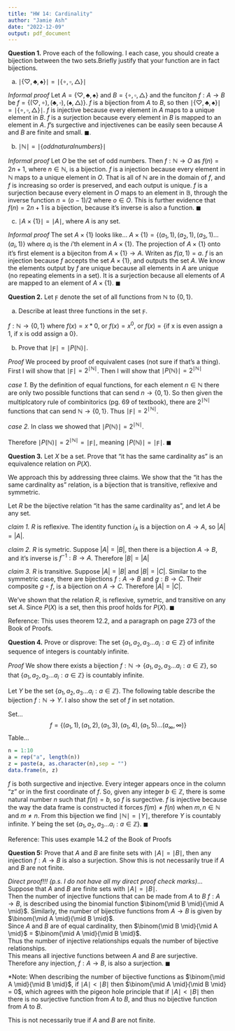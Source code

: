 ```yaml
---
title: "HW 14: Cardinality"
author: "Jamie Ash"
date: "2022-12-09"
output: pdf_document
---
```


**Question 1.** Prove each of the following. I each case, you should create a 
bijection between the two sets.Briefly justify that your function are in fact 
bijections.  

(a) $\mid \{ \heartsuit,  \clubsuit, \spadesuit \}\mid = \mid \{ \circ, \square, \triangle \} \mid$  

*Informal proof* Let $A = \{ \heartsuit,  \clubsuit, \spadesuit \}$ and 
$B = \{ \circ, \square, \triangle \}$ and the funciton $f: A \rightarrow B$ be
$f = \{ (\heartsuit, \circ),  (\clubsuit, \square), (\spadesuit, \triangle) \}$.
$f$ is a bijection from $A$ to $B$, so then 
$\mid \{ \heartsuit,  \clubsuit, \spadesuit \}\mid = \mid \{ \circ, \square, \triangle \} \mid$. 
$f$ is injective because every element in $A$ maps to a unique element in $B$. 
$f$ is a surjection because every element in $B$ is mapped to an element in 
$A$. $f$'s surgective and injectivenes can be easily seen because $A$ and $B$ 
are finite and small. $\blacksquare$.  
 
(b) $\mid \mathbb{N} \mid = \mid \{odd natural numbers\}\mid$

*Informal proof* Let $O$ be the set of odd numbers. Then $f: \mathbb{N} \rightarrow O$ as $f(n) = 2n + 1$,
where $n \in \mathbb{N}$, is a bijection. $f$ is a injection because every element 
in $\mathbb{N}$ maps to a unique element in $O$. That is all of $\mathbb{N}$ are
in the domain of $f$, and $f$ is increasing so order is preserved, and each 
output is unique. $f$ is a surjection because every element in $O$ maps to an 
element in $\mathbb{B}$, through the inverse function $n = (o - 1)/2$ where 
$o \in O$. This is further evidence that $f(n) = 2n + 1$ is a bijection, because
it's inverse is also a function. $\blacksquare$  

(c) $\mid A \times \{ 1 \} \mid =  \mid A \mid$, where $A$ is any set. 

*Informal proof* 
The set $A \times \{ 1 \}$ looks like... $A \times \{ 1 \} = \{ (a_1,1), (a_2,1), (a_3,1) ... (a_i,1)\}$ where $a_i$ is the $i$'th element in $A \times \{ 1 \}$. The projection of $A \times \{ 1 \}$ onto it's first element is a bijeciton from $A \times \{ 1 \} \rightarrow A$. Writen as $f(a,1) = a$. $f$ is an injection 
because $f$ accepts the set $A \times \{1\}$, and outputs the set $A$. We know the elements
output by $f$ are unique because all elements in $A$ are unique (no repeating 
elements in a set). It is a surjection because all elements of $A$ are mapped to an element
of $A \times \{1\}$. $\blacksquare$

**Question 2.** Let $\digamma$ denote the set of all functions from $\mathbb{N}$
to $\{0, 1\}$. 

(a) Describe at least three functions in the set $\digamma$. 

$f: \mathbb{N} \rightarrow \{0, 1\}$ where $f(x) = x *0$, or $f(x) = x^0$, or 
$f(x) = \{$if x is even assign a 1, if x is odd assign a 0$\}$.  

(b) Prove that $\mid \digamma \mid = \mid P(\mathbb{N}) \mid$.  

*Proof*  We proceed by proof of equivalent cases (not sure if that's a thing). First I will show that $\mid \digamma \mid =  2^{\mid \mathbb{N} \mid}$. 
Then I will show that $\mid P(\mathbb{N}) \mid = 2^{\mid \mathbb{N} \mid}$

*case 1.* By the definition of equal functions, for each element 
$n \in \mathbb{N}$ there are only two possible functions that can send 
$n  \rightarrow \{0 ,1\}$. So then given the multiplcatory rule of combinitorics 
(pg. 69 of textbook), there are $2^{\mid \mathbb{N} \mid}$ functions that can 
send $\mathbb{N} \rightarrow \{0, 1\}$. Thus 
$\mid \digamma \mid =  2^{\mid \mathbb{N} \mid}$.  

*case 2.*  In class we showed that 
$\mid P(\mathbb{N}) \mid = 2^{\mid \mathbb{N} \mid}$.   

Therefore $\mid P(\mathbb{N}) \mid = 2^{\mid \mathbb{N} \mid} = \mid \digamma \mid$,
meaning $\mid P(\mathbb{N}) \mid = \mid \digamma \mid$. $\blacksquare$  

**Question 3.** Let $X$ be a set. Prove that "it has the same cardinality as" is 
an equivalence relation on $P(X)$. 

We approach this by addressing three claims. We show that the "it has the same cardinality as" 
relation, is a bijection that is transitive, reflexive and symmetric. 

Let $R$ be the bijective relation "it has the same cardinality as", and let $A$ be any set. 

*claim 1.* $R$ is reflexive. The identity function $i_A$ is a bijection on 
$A \rightarrow A$, so $|A| = |A|$.

*claim 2.* $R$ is symetric. Suppose $|A| = |B|$, then there is a bijection $A \rightarrow B$,
and it's inverse is $f^{-1}: B \rightarrow A$. Therefore $|B| = |A|$

*claim 3.* $R$ is transitive. Suppose $|A| = |B|$ and $|B| = |C|$. Similar to the symmetric
case, there are bijections $f: A \rightarrow B$ and $g: B \rightarrow C$. Their 
composite $g \circ f$, is a bijection on $A \rightarrow C$. Therefore $|A| = |C|$. 


We've shown that the relation $R$, is reflexive, symetric, and transitive on any
set $A$. Since $P(X)$ is a set, then this proof holds for $P(X)$. $\blacksquare$  

Reference: This uses theorem 12.2, and a paragraph on page 273 of the Book of Proofs.  

**Question 4.** Prove or disprove: The set $\{a_1, a_2, a_3 ... a_i: a \in \mathbb{Z}\}$
of infinite sequence of integers is countably infinite. 

*Proof* We show there exists a bijection $f: \mathbb{N} \rightarrow \{a_1, a_2, a_3 ... a_i: a \in \mathbb{Z}\}$, so that $\{a_1, a_2, a_3 ... a_i: a \in \mathbb{Z}\}$ is countably infinite.  

Let $Y$ be the set $\{a_1, a_2, a_3 ... a_i: a \in \mathbb{Z}\}$. 
The following table describe the bijection $f: \mathbb{N} \rightarrow Y$. I also
show the set of $f$ in set notation. 

Set...   
$$
f = \{(a_1, 1), (a_1, 2), (a_1, 3), (a_1, 4), (a_1, 5)...(a_{\infty}, \infty)\}
$$
Table...  
```r
n = 1:10
a = rep("a", length(n))
z = paste(a, as.character(n),sep = "")
data.frame(n, z)
```

$f$ is both surgective and injective. Every integer appears once in the column 
"z" or in the first coordinate of $f$. So, given any integer $b \in \mathbb{Z}$,
there is some natural number $n$ such that $f(n) = b$, so $f$ is surgective. $f$
is injective because the way the data frame is constructed it forces $f(m) \neq f(n)$ 
when $m, n \in \mathbb{N}$ and $m \neq n$. From this bijection we find 
$\mid \mathbb{N} \mid = \mid Y \mid$, therefore $Y$ is countably infinite. $Y$ being
the set $\{a_1, a_2, a_3 ... a_i: a \in \mathbb{Z}\}$. $\blacksquare$  

Reference: This uses example 14.2 of the Book of Proofs  

**Question 5:** Prove that $A$ and $B$ are finite sets with $\mid A \mid = \mid B \mid$,
then any injection $f: A \rightarrow B$ is also a surjection. Show this is not 
necessarily true if $A$ and $B$ are not finite. 

*Direct proof!!! (p.s. I do not have all my direct proof check marks)*...  
Suppose that $A$ and $B$ are finite sets with $\mid A \mid = \mid B \mid$.     
Then the number of injective functions that can be made from $A$ to $B$ 
$f: A \rightarrow B$, is described using the binomial function 
$\binom{\mid B \mid}{\mid A \mid}$. Similarly, the number of bijective functions
from $A \rightarrow B$ is given by $\binom{\mid A \mid}{\mid B \mid}$.   
Since $A$ and $B$ are of equal cardinality, then $\binom{\mid B \mid}{\mid A \mid}$ 
= $\binom{\mid A \mid}{\mid B \mid}$.  
Thus the number of injective relationships equals the number of bijective 
relationships.   
This means all injective functions between $A$ and $B$ are 
surjective.     
Therefore any injection, $f: A \rightarrow B$, is also a surjection. $\blacksquare$  

*Note: When describing the number of bijective functions as $\binom{\mid A \mid}{\mid B \mid}$,
if $\mid A \mid < \mid B \mid$ then $\binom{\mid A \mid}{\mid B \mid} = 0$,
which agrees with the pigeon hole principle that if $\mid A \mid < \mid B \mid$ 
then there is no surjective function from $A$ to $B$, and thus no bijective 
function from $A$ to $B$. 

This is not necessarily true if $A$ and $B$ are not finite.







































